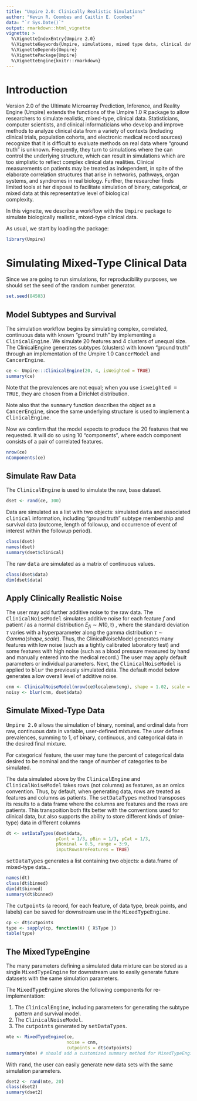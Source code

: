 ---
title: "Umpire 2.0: Clinically Realistic Simulations"
author: "Kevin R. Coombes and Caitlin E. Coombes"
data: "`r Sys.Date()`"
output: rmarkdown::html_vignette
vignette: >
  %\VignetteIndexEntry{Umpire 2.0}
  %\VignetteKeywords{Umpire, simulations, mixed type data, clinical data}
  %\VignetteDepends{Umpire}
  %\VignettePackage{Umpire}
  %\VignetteEngine{knitr::rmarkdown}
---

# Introduction

Version 2.0 of the Ultimate Microarray Prediction, Inference, and 
Reality Engine (Umpire) extends the functions of the Umpire 1.0 R 
package to allow researchers to simulate realistic, mixed-type, 
clinical data. Statisticians, computer scientists, and clinical 
informaticians who develop and improve methods to analyze clinical data 
from a variety of contexts (including clinical trials, population 
cohorts, and electronic medical record sources) recognize that it is 
difficult to evaluate methods on real data where "ground truth" is unknown. 
Frequently, they turn to simulations where the can control the 
underlying structure, which can result in simulations which are too 
simplistic to reflect complex clinical data realities. Clinical 
measurements on patients may be treated as independent, in spite of 
the elaborate correlation structures that arise in networks, pathways, 
organ systems, and syndromes in real biology. Further, the researcher 
finds limited tools at her disposal to facilitate simulation of binary, 
categorical, or mixed data at this representative level of biological \
complexity.


In this vignette, we describe a workflow with the <tt>Umpire</tt> package 
to simulate biologically realistic, mixed-type clinical data.

As usual, we start by loading the package:

```{r}
library(Umpire)
```

# Simulating Mixed-Type Clinical Data
Since we are going to run simulations, for reproducibility purposes, we should
set the seed of the random number generator.
```{r seed}
set.seed(84503)
```

## Model Subtypes and Survival
The simulation workflow begins by simulating complex, correlated, 
continuous data with known "ground truth" by implementing a 
<tt>ClinicalEngine</tt>. We simulate 20 features and 4 clusters of 
unequal size. The ClinicalEngine generates subtypes (clusters) with 
known "ground truth" through an implementation of the Umpire 1.0 
<tt>CancerModel</tt> and <tt>CancerEngine</tt>.
```{r}
ce <- Umpire:::ClinicalEngine(20, 4, isWeighted = TRUE)
summary(ce)
```
Note that the prevalences are not equal; when you use <tt>isweighted = TRUE</tt>,
they are chosen from a Dirichlet distribution.

Note also that the <tt>summary</tt> function describes the object as a 
<tt>CancerEngine</tt>, since the same underlying structure is used to
implement a <tt>ClinicalEngine</tt>.

Now we confirm that the model expects to produce the 20 features that we
requested. It will do so using 10 "components", where eadch component consists
of a pair of correlated features.
```{r nrow}
nrow(ce)
nComponents(ce)
```

## Simulate Raw Data
The <tt>ClinicalEngine</tt> is used to simulate the raw, base dataset.
```{r}
dset <- rand(ce, 300)
```

Data are simulated as a list with two objects: simulated 
<tt>data</tt> and associated <tt>clinical</tt> information, including 
"ground truth" subtype membership and survival data (outcome, length of 
followup, and occurrence of event of interest within the followup period).
```{r}
class(dset)
names(dset)
summary(dset$clinical)
```

The raw <tt>data</tt> are simulated as a matrix of continuous values.
```{r}
class(dset$data)
dim(dset$data)
```

## Apply Clinically Realistic Noise
The user may add further additive noise to the raw data. The 
<tt>ClinicalNoiseModel</tt> simulates additive noise for each 
feature _f_ and patient _i_ as a normal distribution 
$E_{fi} \sim N(0, \tau)$ , where the standard deviation $\tau$ 
varies with a hyperparameter along the gamma distribution 
$\tau \sim Gamma(shape, scale)$. Thus, the ClinicalNoiseModel 
generates many features with low noise (such as a tightly calibrated 
laboratory test) and some features with high noise (such as 
a blood pressure measured by hand and manually entered into the 
medical record.) The user may apply default parameters or individual 
parameters. Next, the <tt>ClinicalNoiseModel</tt> is applied to 
<tt>blur</tt> the previously simulated data. The default model 
below generates a low overall level of additive noise.

```{r}
cnm <- ClinicalNoiseModel(nrow(ce@localenv$eng), shape = 1.02, scale = 0.05)
noisy <- blur(cnm, dset$data)
```

## Simulate Mixed-Type Data
<tt>Umpire 2.0</tt> allows the simulation of binary, nominal, 
and ordinal data from raw, continuous data in variable, user-defined 
mixtures. The user defines prevalences, summing to 1, of binary, 
continuous, and categorical data in the desired final mixture.

For categorical feature, the user may tune the percent of categorical 
data desired to be nominal and the range of number of categories to be 
simulated. 

The data simulated above by the <tt>ClinicalEngine</tt> and 
<tt>ClinicalNoiseModel</tt> takes rows (not columns) as features, as 
an omics convention. Thus, by default, when generating data,
rows are treated as features and columns as patients. The <tt>setDataTypes</tt>
method transposes its results to a data frame where the columns are features
and the rows are patients. This transpoition both fits better with the
conventions used for clinical data, but also supports the ability to store
different kinds of (mixe-type) data in different columns

```{r}
dt <- setDataTypes(dset$data,
                   pCont = 1/3, pBin = 1/3, pCat = 1/3,
                   pNominal = 0.5, range = 3:9,
                   inputRowsAreFeatures = TRUE)
```

<tt>setDataTypes</tt> generates a list containing two objects:
a data.frame of mixed-type data...
```{r}
names(dt)
class(dt$binned)
dim(dt$binned)
summary(dt$binned)
```

The <tt>cutpoints</tt> (a record, for each feature, of data 
type, break points, and labels) can be saved for downstream use in 
the <tt>MixedTypeEngine</tt>.
```{r}
cp <- dt$cutpoints
type <- sapply(cp, function(X) { X$Type })
table(type)
```

## The MixedTypeEngine
The many parameters defining a simulated data mixture can be stored as 
a single <tt>MixedTypeEngine</tt> for downstream use to easily generate 
future datasets with the same simulation parameters.

The <tt>MixedTypeEngine</tt> stores the following components for re-implementation:

1. The <tt>ClinicalEngine</tt>, including parameters for generating the subtype pattern and survival model.
2. The <tt>ClinicalNoiseModel</tt>.
3. The <tt>cutpoints</tt> generated by <tt>setDataTypes</tt>.

```{r}
mte <- MixedTypeEngine(ce,
                       noise = cnm,
                       cutpoints = dt$cutpoints)
summary(mte) # should add a customized summary method for MixedTypeEngine
```

With <tt>rand</tt>, the user can easily generate new data sets with 
the same simulation parameters.
```{r}
dset2 <- rand(mte, 20)
class(dset2)
summary(dset2)
```
